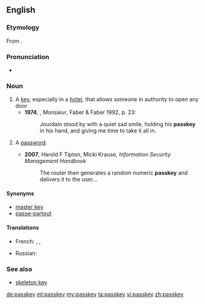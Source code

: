 ==English==

===Etymology===
From {{compound|pass|key|lang=en}}.

===Pronunciation===
* {{audio|en-uk-passkey.ogg|Audio (UK)|lang=en}}

===Noun===
{{en-noun}}

# A [[key]], especially in a [[hotel]], that allows someone in authority to open any door
#* '''1974''', {{w|Lawrence Durrell}}, ''Monsieur'', Faber & Faber 1992, p. 23:
#*: Jourdain stood by with a quiet sad smile, holding his '''passkey''' in his hand, and giving me time to take it all in.
# {{context|computing|lang=en}} A [[password]].
#* '''2007''', Harold F Tipton, Micki Krause, ''Information Security Management Handbook''
#*: The router then generates a random numeric '''passkey''' and delivers it to the user...

====Synonyms====
* [[master key]]
* [[passe-partout]]

====Translations====
{{trans-top|a key that opens any door}}
* French: {{t+|fr|passe-partout|m}}, {{t+|fr|passepartout|m}}, {{t+|fr|passe|m}}
{{trans-mid}}
* Russian: {{t+|ru|отмы́чка|f}}
{{trans-bottom}}

===See also===
* [[skeleton key]]

[[de:passkey]]
[[ml:passkey]]
[[my:passkey]]
[[ta:passkey]]
[[vi:passkey]]
[[zh:passkey]]
